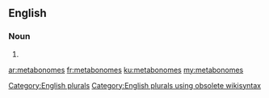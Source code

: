 ==English==

===Noun===
{{head|en}}

# {{plural of|metabonome}}

[[Category:English plurals]][[Category:English plurals using obsolete wikisyntax]]

[[ar:metabonomes]]
[[fr:metabonomes]]
[[ku:metabonomes]]
[[my:metabonomes]]